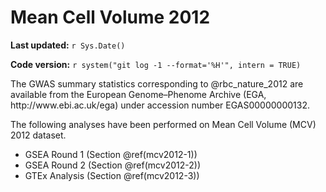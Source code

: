 # Mean Cell Volume 2012

**Last updated:** `r Sys.Date()`

**Code version:** `r system("git log -1 --format='%H'", intern = TRUE)`

The GWAS summary statistics corresponding to @rbc_nature_2012 are available from the European Genome–Phenome Archive (EGA, http://www.ebi.ac.uk/ega) under accession number EGAS00000000132.

The following analyses have been performed on Mean Cell Volume (MCV) 2012 dataset.

- GSEA Round 1 (Section \@ref(mcv2012-1))
- GSEA Round 2 (Section \@ref(mcv2012-2))
- GTEx Analysis (Section \@ref(mcv2012-3))
